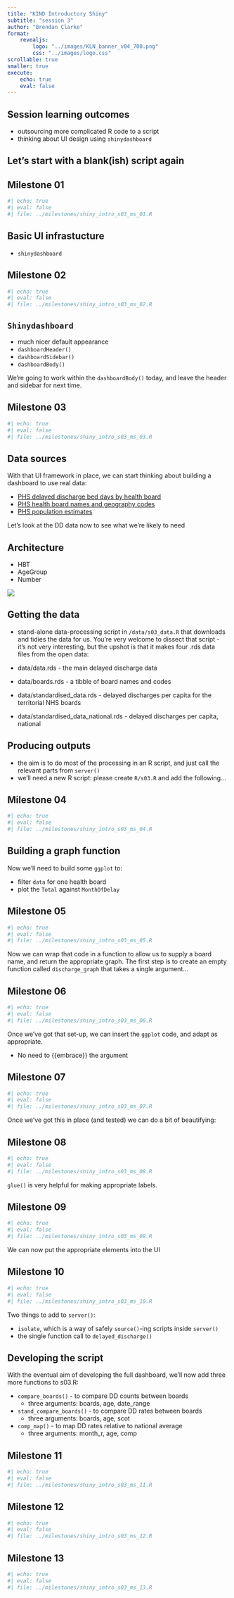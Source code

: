 ```yaml
---
title: "KIND Introductory Shiny"
subtitle: "session 3"
author: "Brendan Clarke"
format: 
    revealjs:
        logo: "../images/KLN_banner_v04_700.png"
        css: "../images/logo.css"
scrollable: true
smaller: true
execute: 
    echo: true
    eval: false
---
```

## Session learning outcomes

+ outsourcing more complicated R code to a script
+ thinking about UI design using `shinydashboard`

## Let's start with a blank(ish) script again
  
## Milestone 01
```r
#| echo: true
#| eval: false
#| file: ../milestones/shiny_intro_s03_ms_01.R
```

## Basic UI infrastucture

+ `shinydashboard`

## Milestone 02
```r
#| echo: true
#| eval: false
#| file: ../milestones/shiny_intro_s03_ms_02.R
```

## `Shinydashboard`

+ much nicer default appearance
+ `dashboardHeader()`
+ `dashboardSidebar()`
+ `dashboardBody()`

We're going to work within the `dashboardBody()` today, and leave the header and sidebar for next time.

## Milestone 03
```r
#| echo: true
#| eval: false
#| file: ../milestones/shiny_intro_s03_ms_03.R
```

## Data sources

With that UI framework in place, we can start thinking about building a dashboard to use real data: 

+ [PHS delayed discharge bed days by health board](https://www.opendata.nhs.scot/dataset/52591cba-fd71-48b2-bac3-e71ac108dfee/resource/fd354e4b-6211-48ba-8e4f-8356a5ed4215/)
+ [PHS health board names and geography codes](https://www.opendata.nhs.scot/dataset/9f942fdb-e59e-44f5-b534-d6e17229cc7b/resource/652ff726-e676-4a20-abda-435b98dd7bdc)
+ [PHS population estimates](https://www.opendata.nhs.scot/dataset/7f010430-6ce1-4813-b25c-f7f335bdc4dc/resource/27a72cc8-d6d8-430c-8b4f-3109a9ceadb1)

Let's look at the DD data now to see what we're likely to need

## Architecture

+ HBT
+ AgeGroup
+ Number

![](..//images//dd_structure.png)

## Getting the data

+ stand-alone data-processing script in `/data/s03_data.R` that downloads and tidies the data for us. You're very welcome to dissect that script - it's not very interesting, but the upshot is that it makes four .rds data files from the open data:

+ data/data.rds - the main delayed discharge data
+ data/boards.rds - a tibble of board names and codes
+ data/standardised_data.rds - delayed discharges per capita for the territorial NHS boards
+ data/standardised_data_national.rds - delayed discharges per capita, national

## Producing outputs

+ the aim is to do most of the processing in an R script, and just call the relevant parts from `server()`
+ we'll need a new R script: please create `R/s03.R` and add the following...

## Milestone 04
```r
#| echo: true
#| eval: false
#| file: ../milestones/shiny_intro_s03_ms_04.R
```

## Building a graph function

Now we'll need to build some `ggplot` to:

+ filter `data` for one health board
+ plot the `Total` against `MonthOfDelay`

## Milestone 05
```r
#| echo: true
#| eval: false
#| file: ../milestones/shiny_intro_s03_ms_05.R
```

Now we can wrap that code in a function to allow us to supply a board name, and return the appropriate graph. The first step is to create an empty function called `discharge_graph` that takes a single argument...

## Milestone 06
```r
#| echo: true
#| eval: false
#| file: ../milestones/shiny_intro_s03_ms_06.R
```

Once we've got that set-up, we can insert the `ggplot` code, and adapt as appropriate. 

+ No need to {{embrace}} the argument

## Milestone 07
```r
#| echo: true
#| eval: false
#| file: ../milestones/shiny_intro_s03_ms_07.R
```

Once we've got this in place (and tested) we can do a bit of beautifying:

## Milestone 08
```r
#| echo: true
#| eval: false
#| file: ../milestones/shiny_intro_s03_ms_08.R
```

`glue()` is very helpful for making appropriate labels.


## Milestone 09
```r
#| echo: true
#| eval: false
#| file: ../milestones/shiny_intro_s03_ms_09.R
```

We can now put the appropriate elements into the UI

## Milestone 10
```r
#| echo: true
#| eval: false
#| file: ../milestones/shiny_intro_s03_ms_10.R
```

Two things to add to `server()`:

+ `isolate`, which is a way of safely `source()`-ing scripts inside `server()`
+ the single function call to `delayed_discharge()` 

## Developing the script

With the eventual aim of developing the full dashboard, we'll now add three more functions to s03.R:

+ `compare_boards()` - to compare DD counts between boards
  + three arguments: boards, age, date_range
+ `stand_compare_boards()` - to compare DD rates between boards
  + three arguments: boards, age, scot
+ `comp_map()` - to map DD rates relative to national average
  + three arguments: month_r, age, comp

## Milestone 11
```r
#| echo: true
#| eval: false
#| file: ../milestones/shiny_intro_s03_ms_11.R
```

## Milestone 12
```r
#| echo: true
#| eval: false
#| file: ../milestones/shiny_intro_s03_ms_12.R
```

## Milestone 13
```r
#| echo: true
#| eval: false
#| file: ../milestones/shiny_intro_s03_ms_13.R
```

  
 <!-- CAUTION: 1 milestone(s) omitted -->
